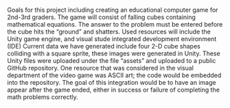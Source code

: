 Goals for this project including creating an educational computer game for 2nd-3rd graders.
The game will consist of falling cubes containing mathematical equations. The answer to the problem must be entered before the cube hits the "ground" and shatters.
Used resources will include the Unity game engine, and visual stude integrated development environment (IDE)
Current data we have generated include four 2-D cube shapes colliding with a square sprite, these images were generated in Unity.
These Unity files were uploaded under the file "assets" and uploaded to a public GitHub repository.
One resource that was considered in the visual department of the video game was ASCII art; the code would be embedded into the repository.
The goal of this integration would be to have an image appear after the game ended, either in success or failure of completing the math problems correctly.

